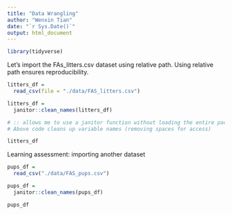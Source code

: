 ```yaml
---
title: "Data Wrangling"
author: "Wenxin Tian"
date: "`r Sys.Date()`"
output: html_document
---
```


```r
library(tidyverse)
```

Let's import the FAs_litters.csv dataset using relative path. Using relative path ensures reproducibility. 

```r
litters_df = 
  read_csv(file = "./data/FAS_litters.csv")

litters_df =
  janitor::clean_names(litters_df)

# :: allows me to use a janitor function without loading the entire package.
# Above code cleans up variable names (removing spaces for access)

litters_df
```

Learning assessment: importing another dataset

```r
pups_df =
  read_csv("./data/FAS_pups.csv")

pups_df =
  janitor::clean_names(pups_df)

pups_df
```



